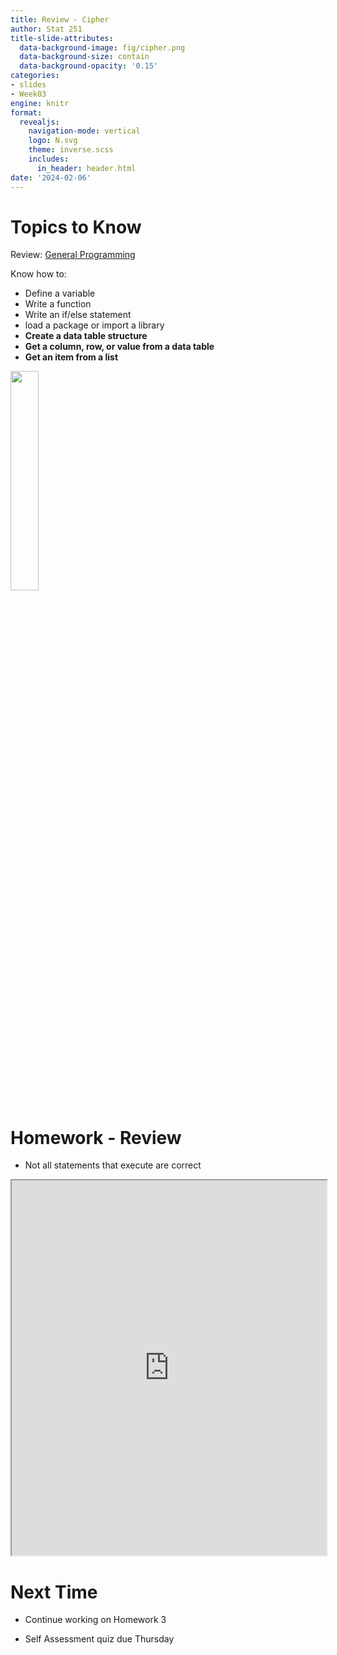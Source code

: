 ```yaml
---
title: Review - Cipher
author: Stat 251
title-slide-attributes:
  data-background-image: fig/cipher.png
  data-background-size: contain
  data-background-opacity: '0.15'
categories:
- slides
- Week03
engine: knitr
format:
  revealjs:
    navigation-mode: vertical
    logo: N.svg
    theme: inverse.scss
    includes:
      in_header: header.html
date: '2024-02-06'
---
```


# Topics to Know

Review: [General Programming](https://srvanderplas.github.io/stat-computing-r-python/part-gen-prog/00-gen-prog.html)

Know how to:

- Define a variable
- Write a function
- Write an if/else statement
- load a package or import a library
- **Create a data table structure**
- **Get a column, row, or value from a data table**
- **Get an item from a list**

![](fig/programming-why.gif){.absolute bottom="50%" right="10px" width="30%"}


# Homework - Review

- Not all statements that execute are correct

```{=html}
<iframe width="100%" height = "600px" src="https://srvanderplas.github.io/unl-stat251/homework/03-cipher.html"></iframe>
```


# Next Time

- Continue working on Homework 3
  
- Self Assessment quiz due Thursday
